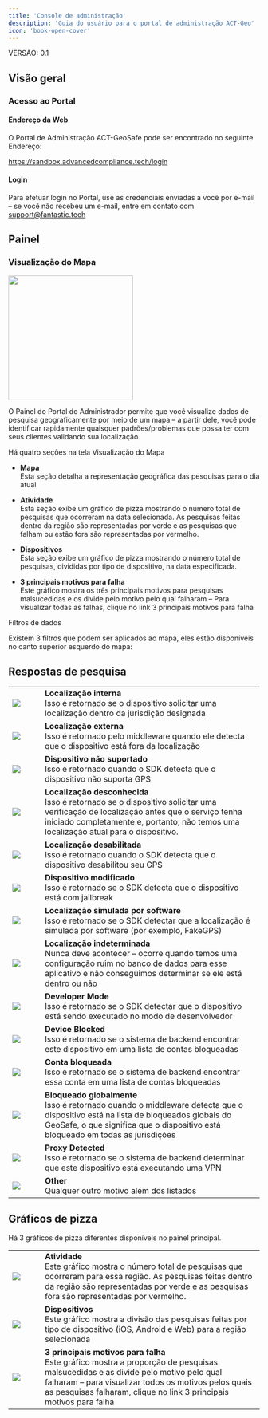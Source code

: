 ```yaml
---
title: 'Console de administração'
description: 'Guia do usuário para o portal de administração ACT-Geo'
icon: 'book-open-cover'
---
```

 
VERSÃO: 0.1

## Visão geral 

### Acesso ao Portal

#### Endereço da Web

O Portal de Administração ACT-GeoSafe pode ser encontrado no seguinte Endereço:

https://sandbox.advancedcompliance.tech/login

#### Login

Para efetuar login no Portal, use as credenciais enviadas a você por e-mail – se você não recebeu um e-mail, entre em contato com support@fantastic.tech

## Painel

### Visualização do Mapa

<img height="250" src="/images/console-screen-shot.png" />

O Painel do Portal do Administrador permite que você visualize dados de pesquisa geograficamente por meio de um mapa – a partir dele, você pode identificar rapidamente quaisquer padrões/problemas que possa ter com seus clientes validando sua localização.

Há quatro seções na tela Visualização do Mapa

- **Mapa**<br />
Esta seção detalha a representação geográfica das pesquisas para o dia atual

- **Atividade**<br />
Esta seção exibe um gráfico de pizza mostrando o número total de pesquisas que ocorreram na data selecionada. As pesquisas feitas dentro da região são representadas por verde e as pesquisas que falham ou estão fora são representadas por vermelho.

- **Dispositivos**<br />
Esta seção exibe um gráfico de pizza mostrando o número total de pesquisas, divididas por tipo de dispositivo, na data especificada.

- **3 principais motivos para falha**<br />
Este gráfico mostra os três principais motivos para pesquisas malsucedidas e os divide pelo motivo pelo qual falharam – Para visualizar todas as falhas, clique no link 3 principais motivos para falha

Filtros de dados

Existem 3 filtros que podem ser aplicados ao mapa, eles estão disponíveis no canto superior esquerdo do mapa:

## Respostas de pesquisa
<table border="0">
<tr>
<td>
<img src="/images/pointers/pointer 0 Success.png" />
</td>
<td>&nbsp;&nbsp;&nbsp;&nbsp;</td>
<td>
<b>Localização interna</b><br />
Isso é retornado se o dispositivo solicitar uma localização dentro da jurisdição designada
</td>
</tr>

<tr>
<td>
<img src="/images/pointers/pointer 3 Location Outside.png" />
</td>
<td>&nbsp;&nbsp;&nbsp;&nbsp;</td>
<td>
<b>Localização externa</b><br />
Isso é retornado pelo middleware quando ele detecta que o dispositivo está fora da localização
</td>
</tr>

<tr>
<td>
<img src="/images/pointers/pointer 2 Unsupported Location.png" />
</td>
<td>&nbsp;&nbsp;&nbsp;&nbsp;</td>
<td>
<b>Dispositivo não suportado</b><br />
Isso é retornado quando o SDK detecta que o dispositivo não suporta GPS
</td>
</tr>

<tr>
<td>
<img src="/images/pointers/pointer 1 Unknown Location.png" />
</td>
<td>&nbsp;&nbsp;&nbsp;&nbsp;</td>
<td>
<b>Localização desconhecida</b><br />
Isso é retornado se o dispositivo solicitar uma verificação de localização antes que o serviço tenha iniciado completamente e, portanto, não temos uma localização atual para o dispositivo.
</td>
</tr>

<tr>
<td>
<img src="/images/pointers/pointer 5 Disabled.png" />
</td>
<td>&nbsp;&nbsp;&nbsp;&nbsp;</td>
<td>
<b>Localização desabilitada</b><br />
Isso é retornado quando o SDK detecta que o dispositivo desabilitou seu GPS
</td>
</tr>

<tr>
<td>
<img src="/images/pointers/pointer 6 Jailbroken.png" />
</td>
<td>&nbsp;&nbsp;&nbsp;&nbsp;</td>
<td>
<b>Dispositivo modificado</b><br />
Isso é retornado se o SDK detecta que o dispositivo está com jailbreak
</td>
</tr>

<tr>
<td>
<img src="/images/pointers/pointer 7 Simulated By Software.png" />
</td>
<td>&nbsp;&nbsp;&nbsp;&nbsp;</td>
<td>
<b>Localização simulada por software</b><br />
Isso é retornado se o SDK detectar que a localização é simulada por software (por exemplo, FakeGPS)
</td>
</tr>

<tr>
<td>
<img src="/images/pointers/pointer 8 Undetermined Middleware.png" />
</td>
<td>&nbsp;&nbsp;&nbsp;&nbsp;</td>
<td>
<b>Localização indeterminada</b><br />
Nunca deve acontecer – ocorre quando temos uma configuração ruim no banco de dados para esse aplicativo e não conseguimos determinar se ele está dentro ou não
</td>
</tr>

<tr>
<td>
<img src="/images/pointers/pointer 9 Developer Mode.png" />
</td>
<td>&nbsp;&nbsp;&nbsp;&nbsp;</td>
<td>
<b>Developer Mode</b><br />
Isso é retornado se o SDK detectar que o dispositivo está sendo executado no modo de desenvolvedor
</td>
</tr>

<tr>
<td>
<img src="/images/pointers/pointer 10 Device Blocked.png" />
</td>
<td>&nbsp;&nbsp;&nbsp;&nbsp;</td>
<td>
<b>Device Blocked</b><br />
Isso é retornado se o sistema de backend encontrar este dispositivo em uma lista de contas bloqueadas
</td>
</tr>

<tr>
<td>
<img src="/images/pointers/pointer 11 Account Blocked.png" />
</td>
<td>&nbsp;&nbsp;&nbsp;&nbsp;</td>
<td>
<b>Conta bloqueada</b><br />
Isso é retornado se o sistema de backend encontrar essa conta em uma lista de contas bloqueadas
</td>
</tr>

<tr>
<td>
<img src="/images/pointers/pointer 13 Device Blocked Globally.png" />
</td>
<td>&nbsp;&nbsp;&nbsp;&nbsp;</td>
<td>
<b>Bloqueado globalmente</b><br />
Isso é retornado quando o middleware detecta que o dispositivo está na lista de bloqueados globais do GeoSafe, o que significa que o dispositivo está bloqueado em todas as jurisdições
</td>
</tr>

<tr>
<td>
<img src="/images/pointers/pointer 12 Proxy Detected.png" />
</td>
<td>&nbsp;&nbsp;&nbsp;&nbsp;</td>
<td>
<b>Proxy Detected</b><br />
Isso é retornado se o sistema de backend determinar que este dispositivo está executando uma VPN
</td>
</tr>

<tr>
<td>
<img src="/images/pointers/pointer 4 Other.png" />
</td>
<td>&nbsp;&nbsp;&nbsp;&nbsp;</td>
<td>
<b>Other</b><br />
Qualquer outro motivo além dos listados
</td>
</tr>
</table>

## Gráficos de pizza

Há 3 gráficos de pizza diferentes disponíveis no painel principal.

<table>
<tr>
<td>
<img src="/images/Pie1.png" />
</td>
<td>
&nbsp;&nbsp;&nbsp;&nbsp;
</td>
<td>
<b>Atividade</b><br />
Este gráfico mostra o número total de pesquisas que ocorreram para essa região. As pesquisas feitas dentro da região são representadas por verde e as pesquisas fora são representadas por vermelho.
</td>
</tr>
<tr>
<td>
<img src="/images/Pie2.png" />
</td>
<td>
&nbsp;&nbsp;&nbsp;&nbsp;
</td>
<td>
<b>Dispositivos</b><br />
Este gráfico mostra a divisão das pesquisas feitas por tipo de dispositivo (iOS, Android e Web) para a região selecionada
</td>
</tr>
<tr>
<td>
<img src="/images/Pie3.png" />
</td>
<td>
&nbsp;&nbsp;&nbsp;&nbsp;
</td>
<td>
<b>3 principais motivos para falha</b><br />
Este gráfico mostra a proporção de pesquisas malsucedidas e as divide pelo motivo pelo qual falharam – para visualizar todos os motivos pelos quais as pesquisas falharam, clique no link 3 principais motivos para falha
</td>
</tr>
</table>


